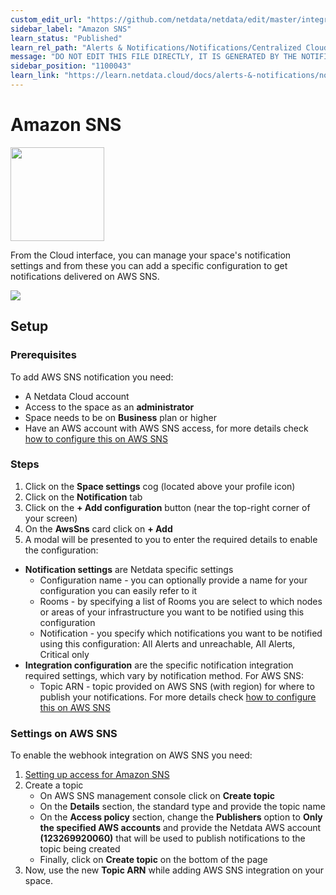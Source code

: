 ```yaml
---
custom_edit_url: "https://github.com/netdata/netdata/edit/master/integrations/cloud-notifications/metadata.yaml"
sidebar_label: "Amazon SNS"
learn_status: "Published"
learn_rel_path: "Alerts & Notifications/Notifications/Centralized Cloud Notifications"
message: "DO NOT EDIT THIS FILE DIRECTLY, IT IS GENERATED BY THE NOTIFICATION'S metadata.yaml FILE"
sidebar_position: "1100043"
learn_link: "https://learn.netdata.cloud/docs/alerts-&-notifications/notifications/centralized-cloud-notifications/amazon-sns"
---
```



# Amazon SNS


<img src="https://netdata.cloud/img/awssns.png" width="150"/>


From the Cloud interface, you can manage your space's notification settings and from these you can add a specific configuration to get notifications delivered on AWS SNS.


<img src="https://img.shields.io/badge/maintained%20by-Netdata-%2300ab44" />

## Setup

### Prerequisites

To add AWS SNS notification you need:

- A Netdata Cloud account
- Access to the space as an **administrator**
- Space needs to be on **Business** plan or higher
- Have an AWS account with AWS SNS access, for more details check [how to configure this on AWS SNS](#settings-on-aws-sns)

### Steps

1. Click on the **Space settings** cog (located above your profile icon)
2. Click on the **Notification** tab
3. Click on the **+ Add configuration** button (near the top-right corner of your screen)
4. On the **AwsSns** card click on **+ Add**
5. A modal will be presented to you to enter the required details to enable the configuration:
  * **Notification settings** are Netdata specific settings
      - Configuration name - you can optionally provide a name for your configuration  you can easily refer to it
      - Rooms - by specifying a list of Rooms you are select to which nodes or areas of your infrastructure you want to be notified using this configuration
      - Notification - you specify which notifications you want to be notified using this configuration: All Alerts and unreachable, All Alerts, Critical only
  * **Integration configuration** are the specific notification integration required settings, which vary by notification method. For AWS SNS:
      - Topic ARN - topic provided on AWS SNS (with region) for where to publish your notifications. For more details check [how to configure this on AWS SNS](#settings-on-aws-sns)

### Settings on AWS SNS

To enable the webhook integration on AWS SNS you need:
1. [Setting up access for Amazon SNS](https://docs.aws.amazon.com/sns/latest/dg/sns-setting-up.html)
2. Create a topic
    - On AWS SNS management console click on **Create topic**
    - On the **Details** section, the standard type and provide the topic name
    - On the **Access policy** section, change the **Publishers** option to **Only the specified AWS accounts** and provide the Netdata AWS account **(123269920060)** that will be used to publish notifications to the topic being created
    - Finally, click on **Create topic** on the bottom of the page
3. Now, use the new **Topic ARN** while adding AWS SNS integration on your space.


